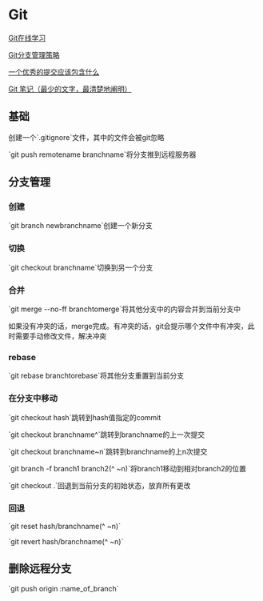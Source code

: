 =Git=

[[http://pcottle.github.com/learnGitBranching/|Git在线学习]]

[[http://www.ruanyifeng.com/blog/2012/07/git.html|Git分支管理策略]]

[[http://blog.jobbole.com/42515/|一个优秀的提交应该包含什么]]

[[http://www.tslimi.tk/myblog/view.php?name=Git+Note|Git 笔记（最少的文字，最清楚地阐明）]]

== 基础 ==
创建一个`.gitignore`文件，其中的文件会被git忽略

`git push remotename branchname`将分支推到远程服务器

==分支管理==
=== 创建 ===
`git branch newbranchname`创建一个新分支
=== 切换 ===
`git checkout branchname`切换到另一个分支
=== 合并 ===
`git merge --no-ff branchtomerge`将其他分支中的内容合并到当前分支中

如果没有冲突的话，merge完成。有冲突的话，git会提示哪个文件中有冲突，此时需要手动修改文件，解决冲突
=== rebase ===
`git rebase branchtorebase`将其他分支重置到当前分支
=== 在分支中移动 ===
`git checkout hash`跳转到hash值指定的commit

`git checkout branchname^`跳转到branchname的上一次提交

`git checkout branchname~n`跳转到branchname的上n次提交

`git branch -f branch1 branch2(^ ~n)`将branch1移动到相对branch2的位置

`git checkout .`回退到当前分支的初始状态，放弃所有更改

=== 回退 ===
`git reset hash/branchname(^ ~n)`

`git revert hash/branchname(^ ~n)`

==删除远程分支==
`git push origin :name_of_branch`
